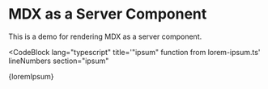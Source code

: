 
# MDX as a Server Component

This is a demo for rendering MDX as a server component.

<CodeBlock
  lang="typescript"
  title='"ipsum" function from lorem-ipsum.ts'
  lineNumbers
  section="ipsum"
>
  {loremIpsum}
</CodeBlock>
